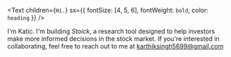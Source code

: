 <Text
  children={`Hi.`}
  sx={{ fontSize: [4, 5, 6], fontWeight: `bold`, color: `heading` }}
/>

I'm Katic. I'm building *Stoick*, a research tool designed to help investors make more informed decisions in the stock market. If you're interested in collaborating, feel free to reach out to me at karthiksingh5699@gmail.com

